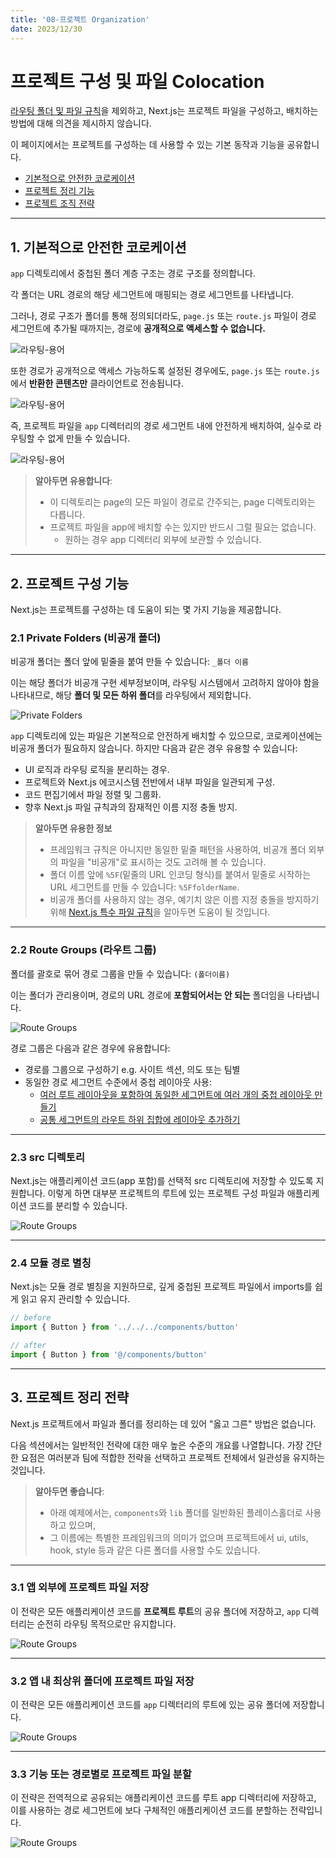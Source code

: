 ```yaml
---
title: '08-프로젝트 Organization'
date: 2023/12/30
---
```


# 프로젝트 구성 및 파일 Colocation

[라우팅 폴더 및 파일 규칙](https://nextjs.org/docs/getting-started/project-structure#app-routing-conventions)을 제외하고, Next.js는 프로젝트 파일을 구성하고, 배치하는 방법에 대해 의견을 제시하지 않습니다.

이 페이지에서는 프로젝트를 구성하는 데 사용할 수 있는 기본 동작과 기능을 공유합니다.

- [기본적으로 안전한 코로케이션](https://nextjs.org/docs/app/building-your-application/routing/colocation#safe-colocation-by-default)
- [프로젝트 정리 기능](https://nextjs.org/docs/app/building-your-application/routing/colocation#project-organization-features)
- [프로젝트 조직 전략](https://nextjs.org/docs/app/building-your-application/routing/colocation#project-organization-strategies)

---

## 1. 기본적으로 안전한 코로케이션

`app` 디렉토리에서 중첩된 폴더 계층 구조는 경로 구조를 정의합니다.

각 폴더는 URL 경로의 해당 세그먼트에 매핑되는 경로 세그먼트를 나타냅니다.

그러나, 경로 구조가 폴더를 통해 정의되더라도,
`page.js` 또는 `route.js` 파일이 경로 세그먼트에 추가될 때까지는, 경로에 **공개적으로 액세스할 수 없습니다.**

![라우팅-용어](https://nextjs.org/_next/image?url=%2Fdocs%2Flight%2Fproject-organization-not-routable.png&w=3840&q=75&dpl=dpl_AGVpExNSxGb3dC5jrZYnL2rzPEsj)

또한 경로가 공개적으로 액세스 가능하도록 설정된 경우에도, `page.js` 또는 `route.js`에서 **반환한 콘텐츠만** 클라이언트로 전송됩니다.

![라우팅-용어](https://nextjs.org/_next/image?url=%2Fdocs%2Flight%2Fproject-organization-routable.png&w=3840&q=75&dpl=dpl_AGVpExNSxGb3dC5jrZYnL2rzPEsj)

즉, 프로젝트 파일을 `app` 디렉터리의 경로 세그먼트 내에 안전하게 배치하여, 실수로 라우팅할 수 없게 만들 수 있습니다.

![라우팅-용어](https://nextjs.org/_next/image?url=%2Fdocs%2Flight%2Fproject-organization-colocation.png&w=3840&q=75&dpl=dpl_AGVpExNSxGb3dC5jrZYnL2rzPEsj)

> **알아두면 유용합니다**:
>
> - 이 디렉토리는 page의 모든 파일이 경로로 간주되는, page 디렉토리와는 다릅니다.
> - 프로젝트 파일을 app에 배치할 수는 있지만 반드시 그럴 필요는 없습니다.
>   - 원하는 경우 app 디렉터리 외부에 보관할 수 있습니다.

---

## 2. 프로젝트 구성 기능

Next.js는 프로젝트를 구성하는 데 도움이 되는 몇 가지 기능을 제공합니다.

### 2.1 Private Folders (비공개 폴더)

비공개 폴더는 폴더 앞에 밑줄을 붙여 만들 수 있습니다: `_폴더 이름`

이는 해당 폴더가 비공개 구현 세부정보이며, 라우팅 시스템에서 고려하지 않아야 함을 나타내므로,
해당 **폴더 및 모든 하위 폴더**를 라우팅에서 제외합니다.

![Private Folders](https://nextjs.org/_next/image?url=%2Fdocs%2Flight%2Fproject-organization-private-folders.png&w=3840&q=75&dpl=dpl_AGVpExNSxGb3dC5jrZYnL2rzPEsj)

`app` 디렉토리에 있는 파일은 기본적으로 안전하게 배치할 수 있으므로, 코로케이션에는 비공개 폴더가 필요하지 않습니다.
하지만 다음과 같은 경우 유용할 수 있습니다:

- UI 로직과 라우팅 로직을 분리하는 경우.
- 프로젝트와 Next.js 에코시스템 전반에서 내부 파일을 일관되게 구성.
- 코드 편집기에서 파일 정렬 및 그룹화.
- 향후 Next.js 파일 규칙과의 잠재적인 이름 지정 충돌 방지.

> **알아두면 유용한 정보**
>
> - 프레임워크 규칙은 아니지만 동일한 밑줄 패턴을 사용하여, 비공개 폴더 외부의 파일을 "비공개"로 표시하는 것도 고려해 볼 수 있습니다.
> - 폴더 이름 앞에 `%5F`(밑줄의 URL 인코딩 형식)를 붙여서 밑줄로 시작하는 URL 세그먼트를 만들 수 있습니다: `%5FfolderName`.
> - 비공개 폴더를 사용하지 않는 경우, 예기치 않은 이름 지정 충돌을 방지하기 위해 [Next.js 특수 파일 규칙](https://nextjs.org/docs/getting-started/project-structure#routing-files)을 알아두면 도움이 될 것입니다.

---

### 2.2 Route Groups (라우트 그룹)

폴더를 괄호로 묶어 경로 그룹을 만들 수 있습니다: `(폴더이름)`

이는 폴더가 관리용이며, 경로의 URL 경로에 **포함되어서는 안 되는** 폴더임을 나타냅니다.

![Route Groups](https://nextjs.org/_next/image?url=%2Fdocs%2Flight%2Fproject-organization-route-groups.png&w=3840&q=75&dpl=dpl_AGVpExNSxGb3dC5jrZYnL2rzPEsj)

경로 그룹은 다음과 같은 경우에 유용합니다:

- 경로를 그룹으로 구성하기 e.g. 사이트 섹션, 의도 또는 팀별
- 동일한 경로 세그먼트 수준에서 중첩 레이아웃 사용:
  - [여러 루트 레이아웃을 포함하여 동일한 세그먼트에 여러 개의 중첩 레이아웃 만들기](https://nextjs.org/docs/app/building-your-application/routing/route-groups#creating-multiple-root-layouts)
  - [공통 세그먼트의 라우트 하위 집합에 레이아웃 추가하기](https://nextjs.org/docs/app/building-your-application/routing/route-groups#opting-specific-segments-into-a-layout)

---

### 2.3 src 디렉토리

Next.js는 애플리케이션 코드(app 포함)를 선택적 src 디렉토리에 저장할 수 있도록 지원합니다.
이렇게 하면 대부분 프로젝트의 루트에 있는 프로젝트 구성 파일과 애플리케이션 코드를 분리할 수 있습니다.

![Route Groups](https://nextjs.org/_next/image?url=%2Fdocs%2Flight%2Fproject-organization-src-directory.png&w=3840&q=75&dpl=dpl_AGVpExNSxGb3dC5jrZYnL2rzPEsj)

---

### 2.4 모듈 경로 별칭

Next.js는 모듈 경로 별칭을 지원하므로, 깊게 중첩된 프로젝트 파일에서 imports를 쉽게 읽고 유지 관리할 수 있습니다.

```jsx app/dashboard/settings/analytics/page.js
// before
import { Button } from '../../../components/button'

// after
import { Button } from '@/components/button'
```

---

## 3. 프로젝트 정리 전략

Next.js 프로젝트에서 파일과 폴더를 정리하는 데 있어 "옳고 그른" 방법은 없습니다.

다음 섹션에서는 일반적인 전략에 대한 매우 높은 수준의 개요를 나열합니다.
가장 간단한 요점은 여러분과 팀에 적합한 전략을 선택하고 프로젝트 전체에서 일관성을 유지하는 것입니다.

> **알아두면 좋습니다**:
>
> - 아래 예제에서는, `components`와 `lib` 폴더를 일반화된 플레이스홀더로 사용하고 있으며,
> - 그 이름에는 특별한 프레임워크의 의미가 없으며 프로젝트에서 ui, utils, hook, style 등과 같은 다른 폴더를 사용할 수도 있습니다.

---

### 3.1 앱 외부에 프로젝트 파일 저장

이 전략은 모든 애플리케이션 코드를 **프로젝트 루트**의 공유 폴더에 저장하고, `app` 디렉터리는 순전히 라우팅 목적으로만 유지합니다.

![Route Groups](https://nextjs.org/_next/image?url=%2Fdocs%2Flight%2Fproject-organization-project-root.png&w=3840&q=75&dpl=dpl_AGVpExNSxGb3dC5jrZYnL2rzPEsj)

---

### 3.2 앱 내 최상위 폴더에 프로젝트 파일 저장

이 전략은 모든 애플리케이션 코드를 `app` 디렉터리의 루트에 있는 공유 폴더에 저장합니다.

![Route Groups](https://nextjs.org/_next/image?url=%2Fdocs%2Flight%2Fproject-organization-app-root.png&w=3840&q=75&dpl=dpl_AGVpExNSxGb3dC5jrZYnL2rzPEsj)

---

### 3.3 기능 또는 경로별로 프로젝트 파일 분할

이 전략은 전역적으로 공유되는 애플리케이션 코드를 루트 app 디렉터리에 저장하고,
이를 사용하는 경로 세그먼트에 보다 구체적인 애플리케이션 코드를 분할하는 전략입니다.

![Route Groups](https://nextjs.org/_next/image?url=%2Fdocs%2Flight%2Fproject-organization-app-root-split.png&w=3840&q=75&dpl=dpl_AGVpExNSxGb3dC5jrZYnL2rzPEsj)
